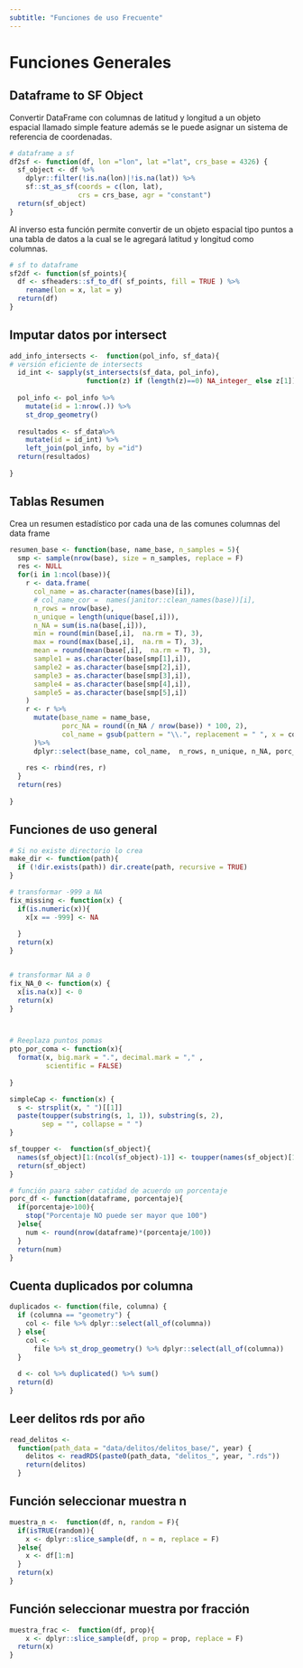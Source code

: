 ```yaml
---
subtitle: "Funciones de uso Frecuente"
---
```


# Funciones Generales {#sec-fuctions}

## Dataframe to SF Object 

Convertir DataFrame con columnas de latitud y longitud a un objeto espacial llamado simple feature además se le puede asignar un sistema de referencia de coordenadas.



```r
# dataframe a sf
df2sf <- function(df, lon ="lon", lat ="lat", crs_base = 4326) {
  sf_object <- df %>%
    dplyr::filter(!is.na(lon)|!is.na(lat)) %>%
    sf::st_as_sf(coords = c(lon, lat),
                 crs = crs_base, agr = "constant")
  return(sf_object)
}
```


Al inverso esta función permite convertir de un objeto espacial tipo puntos a una tabla de datos a la cual se le agregará latitud y longitud como columnas.

```r
# sf to dataframe
sf2df <- function(sf_points){
  df <- sfheaders::sf_to_df( sf_points, fill = TRUE ) %>% 
    rename(lon = x, lat = y)
  return(df)
}

```


## Imputar datos por intersect

```r
add_info_intersects <-  function(pol_info, sf_data){
# versión eficiente de intersects
  id_int <- sapply(st_intersects(sf_data, pol_info), 
                   function(z) if (length(z)==0) NA_integer_ else z[1])
  
  pol_info <- pol_info %>% 
    mutate(id = 1:nrow(.)) %>% 
    st_drop_geometry()
  
  resultados <- sf_data%>%
    mutate(id = id_int) %>%
    left_join(pol_info, by ="id")
  return(resultados)
  
}
```


## Tablas Resumen

Crea un resumen estadístico por cada una de las comunes columnas del data frame

```r
resumen_base <- function(base, name_base, n_samples = 5){ 
  smp <- sample(nrow(base), size = n_samples, replace = F)
  res <- NULL
  for(i in 1:ncol(base)){
    r <- data.frame(
      col_name = as.character(names(base)[i]),
      # col_name_cor =  names(janitor::clean_names(base))[i],
      n_rows = nrow(base),
      n_unique = length(unique(base[,i])),
      n_NA = sum(is.na(base[,i])),
      min = round(min(base[,i],  na.rm = T), 3),
      max = round(max(base[,i],  na.rm = T), 3),
      mean = round(mean(base[,i],  na.rm = T), 3),
      sample1 = as.character(base[smp[1],i]),
      sample2 = as.character(base[smp[2],i]),
      sample3 = as.character(base[smp[3],i]),
      sample4 = as.character(base[smp[4],i]),
      sample5 = as.character(base[smp[5],i])
    )
    r <- r %>%
      mutate(base_name = name_base, 
             porc_NA = round((n_NA / nrow(base)) * 100, 2),
             col_name = gsub(pattern = "\\.", replacement = " ", x = col_name),# puntos -> espacios
      )%>%
      dplyr::select(base_name, col_name,  n_rows, n_unique, n_NA, porc_NA, everything())
    
    res <- rbind(res, r)
  }
  return(res)
  
}
```


## Funciones de uso general

```r
# Si no existe directorio lo crea
make_dir <- function(path){
  if (!dir.exists(path)) dir.create(path, recursive = TRUE)
}

# transformar -999 a NA
fix_missing <- function(x) {
  if(is.numeric(x)){
    x[x == -999] <- NA
    
  }
  return(x)
}


# transformar NA a 0
fix_NA_0 <- function(x) {
  x[is.na(x)] <- 0
  return(x)
}



# Reeplaza puntos pomas
pto_por_coma <- function(x){
  format(x, big.mark = ".", decimal.mark = "," ,
         scientific = FALSE)
  
}

simpleCap <- function(x) {
  s <- strsplit(x, " ")[[1]]
  paste(toupper(substring(s, 1, 1)), substring(s, 2),
        sep = "", collapse = " ")
}

sf_toupper <-  function(sf_object){
  names(sf_object)[1:(ncol(sf_object)-1)] <- toupper(names(sf_object)[1:(ncol(sf_object)-1)])
  return(sf_object)
}

# función paara saber catidad de acuerdo un porcentaje
porc_df <- function(dataframe, porcentaje){
  if(porcentaje>100){
    stop("Porcentaje NO puede ser mayor que 100")
  }else{
    num <- round(nrow(dataframe)*(porcentaje/100))
  }
  return(num)
}
```


## Cuenta duplicados por columna

```r
duplicados <- function(file, columna) {
  if (columna == "geometry") {
    col <- file %>% dplyr::select(all_of(columna))
  } else{
    col <-
      file %>% st_drop_geometry() %>% dplyr::select(all_of(columna))
  }
  
  d <- col %>% duplicated() %>% sum()
  return(d)
}
```


## Leer delitos rds por año

```r

read_delitos <-
  function(path_data = "data/delitos/delitos_base/", year) {
    delitos <- readRDS(paste0(path_data, "delitos_", year, ".rds"))
    return(delitos)
  }


```



## Función seleccionar muestra n


```r
muestra_n <-  function(df, n, random = F){
  if(isTRUE(random)){
    x <- dplyr::slice_sample(df, n = n, replace = F)
  }else{
    x <- df[1:n]
  }
  return(x)
}
```


## Función seleccionar muestra por fracción

```r
muestra_frac <-  function(df, prop){
    x <- dplyr::slice_sample(df, prop = prop, replace = F)
  return(x)
}

```



